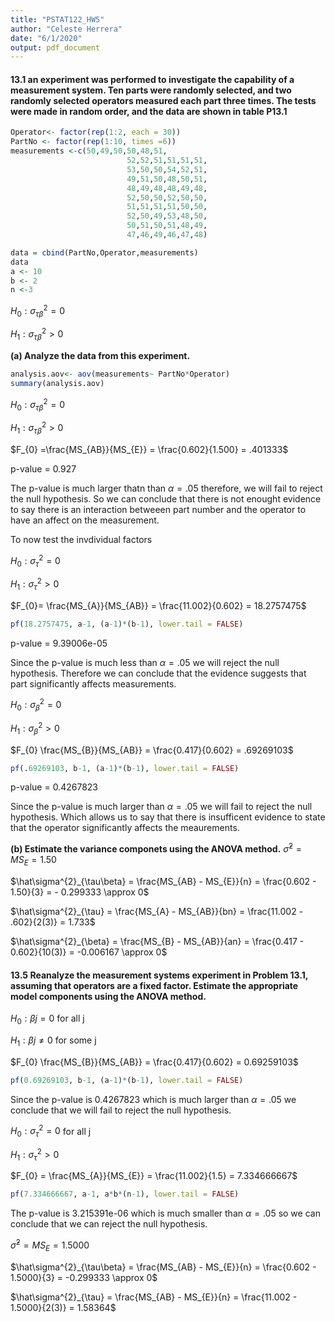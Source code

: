 ```yaml
---
title: "PSTAT122_HW5"
author: "Celeste Herrera"
date: "6/1/2020"
output: pdf_document
---
```


#### **13.1 an experiment was performed to investigate the capability of a measurement system. Ten parts were randomly selected, and two randomly selected operators measured each part three times. The tests were made in random order, and the data are shown in table P13.1**

```r
Operator<- factor(rep(1:2, each = 30)) 
PartNo <- factor(rep(1:10, times =6))
measurements <-c(50,49,50,50,48,51,
                          52,52,51,51,51,51,
                          53,50,50,54,52,51,
                          49,51,50,48,50,51,
                          48,49,48,48,49,48,
                          52,50,50,52,50,50,
                          51,51,51,51,50,50,
                          52,50,49,53,48,50,
                          50,51,50,51,48,49,
                          47,46,49,46,47,48)

data = cbind(PartNo,Operator,measurements)
data
a <- 10
b <- 2
n <-3
```
$H_{0}: \sigma^{2}_{\tau\beta} = 0$

$H_{1}:\sigma^{2}_{\tau\beta} > 0$

**(a) Analyze the data from this experiment.**
```r
analysis.aov<- aov(measurements~ PartNo*Operator)
summary(analysis.aov)
```

$H_{0}: \sigma^{2}_{\tau\beta} = 0$

$H_{1}:\sigma^{2}_{\tau\beta} > 0$

$F_{0} =\frac{MS_{AB}}{MS_{E}} = \frac{0.602}{1.500} = .401333$

p-value = 0.927

The p-value is much larger thatn than $\alpha = .05$ therefore, we will fail to reject the null hypothesis. So we can conclude that there is not enought evidence to say there is an interaction betweeen part number and the operator to have an affect on the measurement.

To now test the invdividual factors

$H_{0}: \sigma^{2}_{\tau} = 0$

$H_{1}:\sigma^{2}_{\tau} > 0$

$F_{0}= \frac{MS_{A}}{MS_{AB}} = \frac{11.002}{0.602} = 18.2757475$
```r
pf(18.2757475, a-1, (a-1)*(b-1), lower.tail = FALSE)
```

p-value = 9.39006e-05

Since the p-value is much less than $\alpha = .05$ we will reject the null hypothesis. Therefore we can conclude that the evidence suggests that part significantly affects measurements.


$H_{0}: \sigma^{2}_{\beta} = 0$

$H_{1}:\sigma^{2}_{\beta} > 0$

$F_{0} \frac{MS_{B}}{MS_{AB}} = \frac{0.417}{0.602} = .69269103$

```r
pf(.69269103, b-1, (a-1)*(b-1), lower.tail = FALSE)
```

p-value = 0.4267823

Since the p-value is much larger than $\alpha =.05$ we will fail to reject the null hypothesis. Which allows us to say that there is insufficent evidence to state that the operator significantly affects the meaurements.

**(b) Estimate the variance componets using the ANOVA method.**
$\hat\sigma^{2} = MS_{E} = 1.50$

$\hat\sigma^{2}_{\tau\beta} = \frac{MS_{AB} - MS_{E}}{n} = \frac{0.602 - 1.50}{3} = - 0.299333 \approx 0$ 

$\hat\sigma^{2}_{\tau} = \frac{MS_{A} - MS_{AB}}{bn} = \frac{11.002 - .602}{2(3)} = 1.733$

$\hat\sigma^{2}_{\beta} = \frac{MS_{B} - MS_{AB}}{an} = \frac{0.417 - 0.602}{10(3)} = -0.006167 \approx 0$


#### **13.5 Reanalyze the measurement systems experiment in Problem 13.1, assuming that operators are a fixed factor. Estimate the appropriate model components using the ANOVA method.**

$H_{0}: \beta{j} = 0$ for all j

$H_{1}: \beta{j} \ne 0$ for some j

$F_{0} \frac{MS_{B}}{MS_{AB}} = \frac{0.417}{0.602} = 0.69259103$

```r
pf(0.69269103, b-1, (a-1)*(b-1), lower.tail = FALSE)
```

Since the p-value is 0.4267823 which is much larger than $\alpha = .05$ we conclude that we will fail to reject the null hypothesis.

$H_{0}: \sigma^2_{\tau} = 0$ for all j

$H_{1}: \sigma^2_{\tau} > 0$

$F_{0} = \frac{MS_{A}}{MS_{E}} = \frac{11.002}{1.5} = 7.334666667$

```r
pf(7.334666667, a-1, a*b*(n-1), lower.tail = FALSE)
```

The p-value is 3.215391e-06 which is much smaller than $\alpha = .05$ so we can conclude that we can reject the null hypothesis.

$\hat\sigma^{2} = MS_{E} = 1.5000$

$\hat\sigma^{2}_{\tau\beta} = \frac{MS_{AB} - MS_{E}}{n} = \frac{0.602 - 1.5000}{3} = -0.299333 \approx 0$

$\hat\sigma^{2}_{\tau} = \frac{MS_{AB} - MS_{E}}{n} = \frac{11.002 - 1.5000}{2(3)} = 1.58364$
